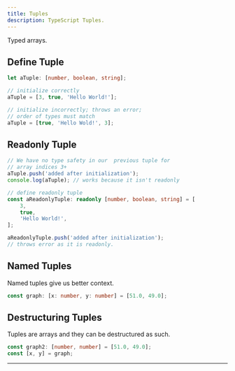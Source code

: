 ```yaml
---
title: Tuples
description: TypeScript Tuples.
---
```


Typed arrays.

## Define Tuple

```ts copy
let aTuple: [number, boolean, string];

// initialize correctly
aTuple = [3, true, 'Hello World!'];

// initialize incorrectly; throws an error;
// order of types must match
aTuple = [true, 'Hello Wold!', 3];
```

## Readonly Tuple

```ts copy
// We have no type safety in our  previous tuple for
// array indices 3+
aTuple.push('added after initialization');
console.log(aTuple); // works because it isn't readonly

// define readonly tuple
const aReadonlyTuple: readonly [number, boolean, string] = [
	3,
	true,
	'Hello World!',
];

aReadonlyTuple.push('added after initialization');
// throws error as it is readonly.
```

## Named Tuples

Named tuples give us better context.

```ts copy
const graph: [x: number, y: number] = [51.0, 49.0];
```

## Destructuring Tuples

Tuples are arrays and they can be destructured as such.

```ts copy
const graph2: [number, number] = [51.0, 49.0];
const [x, y] = graph;
```

---
